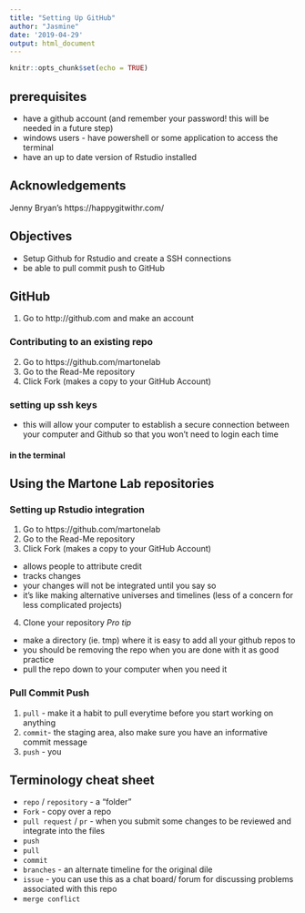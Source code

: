 ```yaml
---
title: "Setting Up GitHub"
author: "Jasmine"
date: '2019-04-29'
output: html_document
---
```


```r
knitr::opts_chunk$set(echo = TRUE)
```

## prerequisites
- have a github account (and remember your password! this will be needed in a future step)
- windows users - have powershell or some application to access the terminal
- have an up to date version of Rstudio installed

## Acknowledgements
Jenny Bryan's https://happygitwithr.com/

## Objectives
- Setup Github for Rstudio and create a SSH connections
- be able to pull commit push to GitHub

## GitHub
1. Go to http://github.com and make an account

### Contributing to an existing repo
2. Go to https://github.com/martonelab
3. Go to the Read-Me repository
4. Click Fork (makes a copy to your GitHub Account)

### setting up ssh keys
- this will allow your computer to establish a secure connection between your computer and Github so that you won't need to login each time

#### in the terminal

## Using the Martone Lab repositories

### Setting up Rstudio integration
1. Go to https://github.com/martonelab
2. Go to the Read-Me repository
3. Click Fork (makes a copy to your GitHub Account)
- allows people to attribute credit 
- tracks changes
- your changes will not be integrated until you say so
- it's like making alternative universes and timelines (less of a concern for less complicated projects)
4. Clone your repository
_Pro tip_ 
- make a directory (ie. tmp) where it is easy to add all your github repos to 
- you should be removing the repo when you are done with it as good practice
- pull the repo down to your computer when you need it

### Pull Commit Push
1. `pull` - make it a habit to pull everytime before you start working on anything
2. `commit`- the staging area, also make sure you have an informative commit message
3. `push` - you

## Terminology cheat sheet
- `repo` / `repository` - a "folder"
- `Fork` - copy over a repo
- `pull request` / `pr` - when you submit some changes to be reviewed and integrate into the files
- `push`
- `pull`
- `commit`
- `branches` - an alternate timeline for the original dile 
- `issue` - you can use this as a chat board/ forum for discussing problems associated with this repo
- `merge conflict`